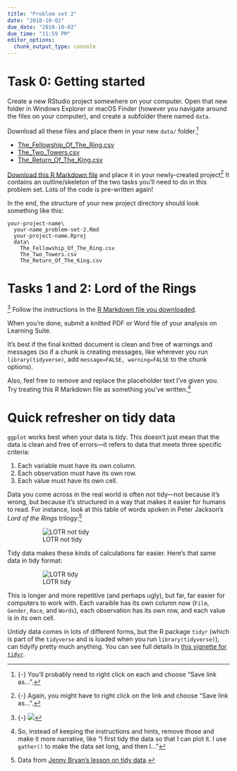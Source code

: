 ```yaml
---
title: "Problem set 2"
date: "2018-10-02"
due_date: "2018-10-02"
due_time: "11:59 PM"
editor_options: 
  chunk_output_type: console
---
```


# Task 0: Getting started

Create a new RStudio project somewhere on your computer. Open that new folder in Windows Explorer or macOS Finder (however you navigate around the files on your computer), and create a subfolder there named `data`.

Download all these files and place them in your new `data/` folder.^[{-} You'll probably need to right click on each and choose "Save link as…".]

- <i class="fas fa-table"></i> [The_Fellowship_Of_The_Ring.csv](https://raw.githubusercontent.com/jennybc/lotr-tidy/master/data/The_Fellowship_Of_The_Ring.csv)
- <i class="fas fa-table"></i> [The_Two_Towers.csv](https://raw.githubusercontent.com/jennybc/lotr-tidy/master/data/The_Two_Towers.csv)
- <i class="fas fa-table"></i> [The_Return_Of_The_King.csv](https://raw.githubusercontent.com/jennybc/lotr-tidy/master/data/The_Return_Of_The_King.csv)

[Download this R Markdown file](/files/your-name_problem-set-2.Rmd) and place it in your newly-created project^[{-} Again, you might have to right click on the link and choose "Save link as…".] It contains an outline/skeleton of the two tasks you'll need to do in this problem set. Lots of the code is pre-written again!

In the end, the structure of your new project directory should look something like this:

```
your-project-name\
  your-name_problem-set-2.Rmd
  your-project-name.Rproj
  data\
    The_Fellowship_Of_The_Ring.csv
    The_Two_Towers.csv
    The_Return_Of_The_King.csv
```


# Tasks 1 and 2: Lord of the Rings

^[{-} ![](https://media.giphy.com/media/vAPR1EHM4a0GA/giphy.gif)] Follow the instructions in the [R Markdown file you downloaded](/files/your-name_problem-set-2.Rmd).

When you're done, submit a knitted PDF or Word file of your analysis on Learning Suite. 

It's best if the final knitted document is clean and free of warnings and messages (so if a chunk is creating messages, like wherever you run `library(tidyverse)`, add `message=FALSE, warning=FALSE` to the chunk options).

Also, feel free to remove and replace the placeholder text I've given you. Try treating this R Markdown file as something you've written.^[So, instead of keeping the instructions and hints, remove those and make it more narrative, like "I first tidy the data so that I can plot it. I use `gather()` to make the data set long, and then I…"]


# Quick refresher on tidy data

`ggplot` works best when your data is *tidy*. This doesn't just mean that the data is clean and free of errors—it refers to data that meets three specific criteria:

1. Each variable must have its own column.
2. Each observation must have its own row.
3. Each value must have its own cell.

Data you come across in the real world is often not tidy—not because it's wrong, but because it's structured in a way that makes it easier for humans to read. For instance, look at this table of words spoken in Peter Jackson's *Lord of the Rings* trilogy:^[Data from [Jenny Bryan's lesson on tidy data](https://github.com/jennybc/lotr-tidy/).]

<figure>
![LOTR not tidy](/images/assignment/lotr_not_tidy.png)
</figure>

Tidy data makes these kinds of calculations far easier. Here's that same data in tidy format:

<figure>
![LOTR tidy](/images/assignment/lotr_tidy.png)
</figure>

This is longer and more repetitive (and perhaps ugly), but far, far easier for computers to work with. Each varaible has its own column now (`Film`, `Gender`, `Race`, and `Words`), each observation has its own row, and each value is in its own cell. 

Untidy data comes in lots of different forms, but the R package `tidyr` (which is part of the `tidyverse` and is loaded when you run `library(tidyverse)`), can tidyify pretty much anything. You can see full details in [this vignette for `tidyr`](https://cran.r-project.org/web/packages/tidyr/vignettes/tidy-data.html).
